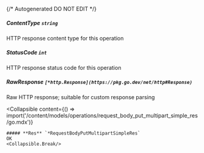 {/* Autogenerated DO NOT EDIT  */}

##### **ContentType** `string`
HTTP response content type for this operation

##### **StatusCode** `int`
HTTP response status code for this operation

##### **RawResponse** `[*http.Response](https://pkg.go.dev/net/http#Response)`
Raw HTTP response; suitable for custom response parsing

<Collapsible
    content={() => import('/content/models/operations/request_body_put_multipart_simple_res/go.mdx')}
>
    ##### **Res** `*RequestBodyPutMultipartSimpleRes`
    OK
    <Collapsible.Break/>
</Collapsible>

